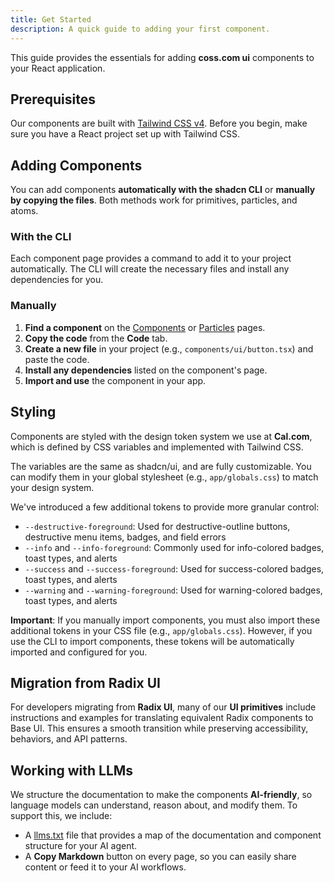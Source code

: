 ```yaml
---
title: Get Started
description: A quick guide to adding your first component.
---
```


This guide provides the essentials for adding **coss.com ui** components to your React application.

## Prerequisites

Our components are built with [Tailwind CSS v4](https://tailwindcss.com). Before you begin, make sure you have a React project set up with Tailwind CSS.

## Adding Components

You can add components **automatically with the shadcn CLI** or **manually by copying the files**. Both methods work for primitives, particles, and atoms.

### With the CLI

Each component page provides a command to add it to your project automatically. The CLI will create the necessary files and install any dependencies for you.

### Manually

1.  **Find a component** on the [Components](/ui/docs) or [Particles](/ui/particles) pages.
2.  **Copy the code** from the **Code** tab.
3.  **Create a new file** in your project (e.g., `components/ui/button.tsx`) and paste the code.
4.  **Install any dependencies** listed on the component's page.
5.  **Import and use** the component in your app.

## Styling

Components are styled with the design token system we use at **Cal.com**, which is defined by CSS variables and implemented with Tailwind CSS.

The variables are the same as shadcn/ui, and are fully customizable. You can modify them in your global stylesheet (e.g., `app/globals.css`) to match your design system.

We've introduced a few additional tokens to provide more granular control:

- `--destructive-foreground`: Used for destructive-outline buttons, destructive menu items, badges, and field errors
- `--info` and `--info-foreground`: Commonly used for info-colored badges, toast types, and alerts
- `--success` and `--success-foreground`: Used for success-colored badges, toast types, and alerts
- `--warning` and `--warning-foreground`: Used for warning-colored badges, toast types, and alerts

**Important**: If you manually import components, you must also import these additional tokens in your CSS file (e.g., `app/globals.css`). However, if you use the CLI to import components, these tokens will be automatically imported and configured for you.

## Migration from Radix UI

For developers migrating from **Radix UI**, many of our **UI primitives** include instructions and examples for translating equivalent Radix components to Base UI. This ensures a smooth transition while preserving accessibility, behaviors, and API patterns.

## Working with LLMs

We structure the documentation to make the components **AI-friendly**, so language models can understand, reason about, and modify them. To support this, we include:

- A [llms.txt](/ui/llms.txt) file that provides a map of the documentation and component structure for your AI agent.
- A **Copy Markdown** button on every page, so you can easily share content or feed it to your AI workflows.
